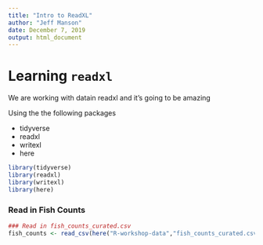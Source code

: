 ```yaml
---
title: "Intro to ReadXL"
author: "Jeff Manson"
date: December 7, 2019
output: html_document
---
```


# Learning `readxl`


We are working with datain readxl and it's going to be amazing

Using the the following packages

- tidyverse
- readxl
- writexl
- here


```r
library(tidyverse)
library(readxl)
library(writexl)
library(here)
```

### Read in Fish Counts

```r
### Read in fish_counts_curated.csv 
fish_counts <- read_csv(here("R-workshop-data","fish_counts_curated.csv"))
```



